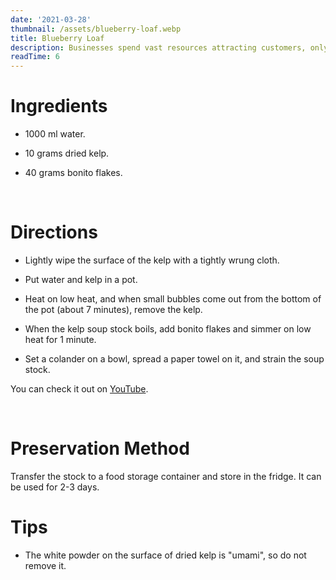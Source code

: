 ```yaml
---
date: '2021-03-28'
thumbnail: /assets/blueberry-loaf.webp
title: Blueberry Loaf
description: Businesses spend vast resources attracting customers, only to lose sales at the very last stage of the customer journey—the checkout. This week we’re releasing new features to our optimized checkout suite to help businesses change that. Businesses spend vast resources attracting Businesses spend vast resources attracting.
readTime: 6
---
```


<h1>Ingredients</h1>

- 1000 ml water.

- 10 grams dried kelp.

- 40 grams bonito flakes.

<br />

<h1> Directions </h1>

- Lightly wipe the surface of the kelp with a tightly wrung cloth.

- Put water and kelp in a pot.

- Heat on low heat, and when small bubbles come out from the bottom of the pot (about 7 minutes), remove the kelp.

- When the kelp soup stock boils, add bonito flakes and simmer on low heat for 1 minute.

- Set a colander on a bowl, spread a paper towel on it, and strain the soup stock.


You can check it out on [YouTube](https://youtu.be/6Lxdp1R40EY).

<br />

<h1> Preservation Method </h1>

Transfer the stock to a food storage container and store in the fridge. It can be used for 2-3 days.

<h1> Tips </h1>

- The white powder on the surface of dried kelp is "umami", so do not remove it.